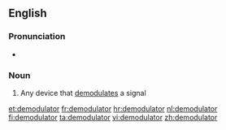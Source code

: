 ==English==

===Pronunciation===
* {{a|UK}} {{IPA|/dɪˈmɒdʃəleɪtə(ɹ)/}}

===Noun===
{{en-noun}}

# Any device that [[demodulate]]s a signal

[[et:demodulator]]
[[fr:demodulator]]
[[hr:demodulator]]
[[nl:demodulator]]
[[fi:demodulator]]
[[ta:demodulator]]
[[vi:demodulator]]
[[zh:demodulator]]